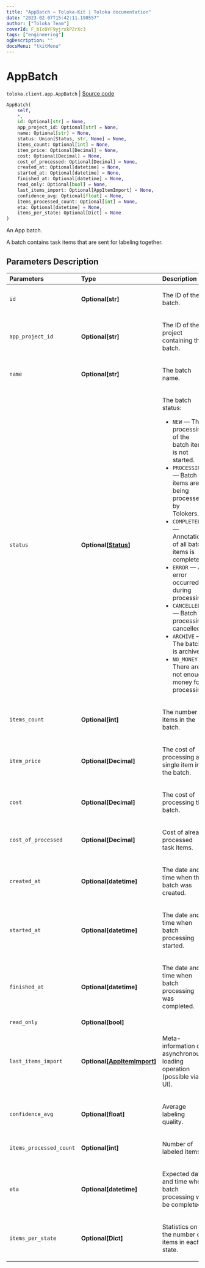 ```yaml
---
title: "AppBatch — Toloka-Kit | Toloka documentation"
date: "2023-02-07T15:42:11.190557"
author: ["Toloka Team"]
coverId: F_bIcOYF9yjrxkPZrXc3
tags: ["engineering"]
ogDescription: ""
docsMenu: "tkitMenu"
---
```


# AppBatch
`toloka.client.app.AppBatch` | [Source code](https://github.com/Toloka/toloka-kit/blob/v1.1.3/src/client/app/__init__.py#L199)

```python
AppBatch(
    self,
    *,
    id: Optional[str] = None,
    app_project_id: Optional[str] = None,
    name: Optional[str] = None,
    status: Union[Status, str, None] = None,
    items_count: Optional[int] = None,
    item_price: Optional[Decimal] = None,
    cost: Optional[Decimal] = None,
    cost_of_processed: Optional[Decimal] = None,
    created_at: Optional[datetime] = None,
    started_at: Optional[datetime] = None,
    finished_at: Optional[datetime] = None,
    read_only: Optional[bool] = None,
    last_items_import: Optional[AppItemImport] = None,
    confidence_avg: Optional[float] = None,
    items_processed_count: Optional[int] = None,
    eta: Optional[datetime] = None,
    items_per_state: Optional[Dict] = None
)
```

An App batch.

A batch contains task items that are sent for labeling together.

## Parameters Description

| Parameters | Type | Description |
| :----------| :----| :-----------|
`id`|**Optional\[str\]**|<p>The ID of the batch.</p>
`app_project_id`|**Optional\[str\]**|<p>The ID of the project containing the batch.</p>
`name`|**Optional\[str\]**|<p>The batch name.</p>
`status`|**Optional\[[Status](/docs/toloka-kit/reference/toloka.client.app.AppBatch.Status)\]**|<p>The batch status:</p> <ul> <li>`NEW` — The processing of the batch items is not started.</li> <li>`PROCESSING` — Batch items are being processed by Tolokers.</li> <li>`COMPLETED` — Annotation of all batch items is completed.</li> <li>`ERROR` — An error occurred during processing.</li> <li>`CANCELLED` — Batch processing cancelled.</li> <li>`ARCHIVE` — The batch is archived.</li> <li>`NO_MONEY` — There are not enough money for processing.</li> </ul>
`items_count`|**Optional\[int\]**|<p>The number of items in the batch.</p>
`item_price`|**Optional\[Decimal\]**|<p>The cost of processing a single item in the batch.</p>
`cost`|**Optional\[Decimal\]**|<p>The cost of processing the batch.</p>
`cost_of_processed`|**Optional\[Decimal\]**|<p>Cost of already processed task items.</p>
`created_at`|**Optional\[datetime\]**|<p>The date and time when the batch was created.</p>
`started_at`|**Optional\[datetime\]**|<p>The date and time when batch processing started.</p>
`finished_at`|**Optional\[datetime\]**|<p>The date and time when batch processing was completed.</p>
`read_only`|**Optional\[bool\]**|
`last_items_import`|**Optional\[[AppItemImport](/docs/toloka-kit/reference/toloka.client.app.AppItemImport)\]**|<p>Meta-information on asynchronous loading operation (possible via UI).</p>
`confidence_avg`|**Optional\[float\]**|<p>Average labeling quality.</p>
`items_processed_count`|**Optional\[int\]**|<p>Number of labeled items.</p>
`eta`|**Optional\[datetime\]**|<p>Expected date and time when batch processing will be completed.</p>
`items_per_state`|**Optional\[Dict\]**|<p>Statistics on the number of items in each state.</p>
